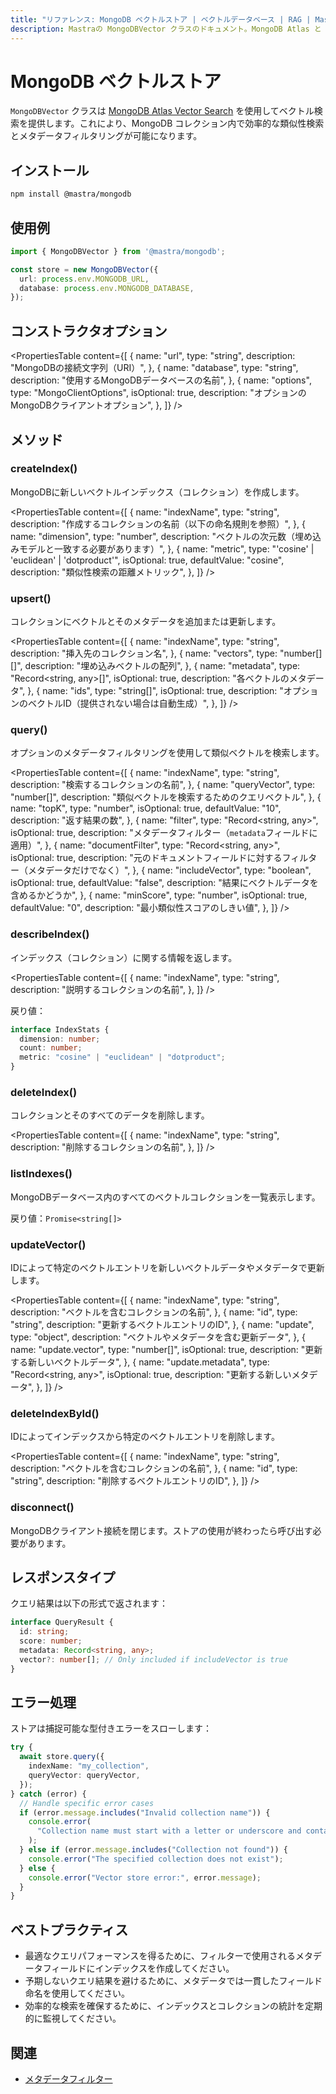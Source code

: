 ```yaml
---
title: "リファレンス: MongoDB ベクトルストア | ベクトルデータベース | RAG | Mastra ドキュメント"
description: Mastraの MongoDBVector クラスのドキュメント。MongoDB Atlas と Atlas Vector Search を使用したベクトル検索を提供します。
---
```


# MongoDB ベクトルストア

`MongoDBVector` クラスは [MongoDB Atlas Vector Search](https://www.mongodb.com/docs/atlas/atlas-vector-search/) を使用してベクトル検索を提供します。これにより、MongoDB コレクション内で効率的な類似性検索とメタデータフィルタリングが可能になります。

## インストール

```bash copy
npm install @mastra/mongodb
```

## 使用例

```typescript copy showLineNumbers
import { MongoDBVector } from '@mastra/mongodb';

const store = new MongoDBVector({
  url: process.env.MONGODB_URL,
  database: process.env.MONGODB_DATABASE,
});
```

## コンストラクタオプション

<PropertiesTable
  content={[
    {
      name: "url",
      type: "string",
      description: "MongoDBの接続文字列（URI）",
    },
    {
      name: "database",
      type: "string",
      description: "使用するMongoDBデータベースの名前",
    },
    {
      name: "options",
      type: "MongoClientOptions",
      isOptional: true,
      description: "オプションのMongoDBクライアントオプション",
    },
  ]}
/>

## メソッド

### createIndex()

MongoDBに新しいベクトルインデックス（コレクション）を作成します。

<PropertiesTable
  content={[
    {
      name: "indexName",
      type: "string",
      description: "作成するコレクションの名前（以下の命名規則を参照）",
    },
    {
      name: "dimension",
      type: "number",
      description: "ベクトルの次元数（埋め込みモデルと一致する必要があります）",
    },
    {
      name: "metric",
      type: "'cosine' | 'euclidean' | 'dotproduct'",
      isOptional: true,
      defaultValue: "cosine",
      description: "類似性検索の距離メトリック",
    },
  ]}
/>

### upsert()

コレクションにベクトルとそのメタデータを追加または更新します。

<PropertiesTable
  content={[
    {
      name: "indexName",
      type: "string",
      description: "挿入先のコレクション名",
    },
    {
      name: "vectors",
      type: "number[][]",
      description: "埋め込みベクトルの配列",
    },
    {
      name: "metadata",
      type: "Record<string, any>[]",
      isOptional: true,
      description: "各ベクトルのメタデータ",
    },
    {
      name: "ids",
      type: "string[]",
      isOptional: true,
      description: "オプションのベクトルID（提供されない場合は自動生成）",
    },
  ]}
/>

### query()

オプションのメタデータフィルタリングを使用して類似ベクトルを検索します。

<PropertiesTable
  content={[
    {
      name: "indexName",
      type: "string",
      description: "検索するコレクションの名前",
    },
    {
      name: "queryVector",
      type: "number[]",
      description: "類似ベクトルを検索するためのクエリベクトル",
    },
    {
      name: "topK",
      type: "number",
      isOptional: true,
      defaultValue: "10",
      description: "返す結果の数",
    },
    {
      name: "filter",
      type: "Record<string, any>",
      isOptional: true,
      description: "メタデータフィルター（`metadata`フィールドに適用）",
    },
    {
      name: "documentFilter",
      type: "Record<string, any>",
      isOptional: true,
      description: "元のドキュメントフィールドに対するフィルター（メタデータだけでなく）",
    },
    {
      name: "includeVector",
      type: "boolean",
      isOptional: true,
      defaultValue: "false",
      description: "結果にベクトルデータを含めるかどうか",
    },
    {
      name: "minScore",
      type: "number",
      isOptional: true,
      defaultValue: "0",
      description: "最小類似性スコアのしきい値",
    },
  ]}
/>

### describeIndex()

インデックス（コレクション）に関する情報を返します。

<PropertiesTable
  content={[
    {
      name: "indexName",
      type: "string",
      description: "説明するコレクションの名前",
    },
  ]}
/>

戻り値：

```typescript copy
interface IndexStats {
  dimension: number;
  count: number;
  metric: "cosine" | "euclidean" | "dotproduct";
}
```

### deleteIndex()

コレクションとそのすべてのデータを削除します。

<PropertiesTable
  content={[
    {
      name: "indexName",
      type: "string",
      description: "削除するコレクションの名前",
    },
  ]}
/>

### listIndexes()

MongoDBデータベース内のすべてのベクトルコレクションを一覧表示します。

戻り値：`Promise<string[]>`

### updateVector()

IDによって特定のベクトルエントリを新しいベクトルデータやメタデータで更新します。

<PropertiesTable
  content={[
    {
      name: "indexName",
      type: "string",
      description: "ベクトルを含むコレクションの名前",
    },
    {
      name: "id",
      type: "string",
      description: "更新するベクトルエントリのID",
    },
    {
      name: "update",
      type: "object",
      description: "ベクトルやメタデータを含む更新データ",
    },
    {
      name: "update.vector",
      type: "number[]",
      isOptional: true,
      description: "更新する新しいベクトルデータ",
    },
    {
      name: "update.metadata",
      type: "Record<string, any>",
      isOptional: true,
      description: "更新する新しいメタデータ",
    },
  ]}
/>

### deleteIndexById()

IDによってインデックスから特定のベクトルエントリを削除します。

<PropertiesTable
  content={[
    {
      name: "indexName",
      type: "string",
      description: "ベクトルを含むコレクションの名前",
    },
    {
      name: "id",
      type: "string",
      description: "削除するベクトルエントリのID",
    },
  ]}
/>

### disconnect()

MongoDBクライアント接続を閉じます。ストアの使用が終わったら呼び出す必要があります。

## レスポンスタイプ

クエリ結果は以下の形式で返されます：

```typescript copy
interface QueryResult {
  id: string;
  score: number;
  metadata: Record<string, any>;
  vector?: number[]; // Only included if includeVector is true
}
```

## エラー処理

ストアは捕捉可能な型付きエラーをスローします：

```typescript copy
try {
  await store.query({
    indexName: "my_collection",
    queryVector: queryVector,
  });
} catch (error) {
  // Handle specific error cases
  if (error.message.includes("Invalid collection name")) {
    console.error(
      "Collection name must start with a letter or underscore and contain only valid characters."
    );
  } else if (error.message.includes("Collection not found")) {
    console.error("The specified collection does not exist");
  } else {
    console.error("Vector store error:", error.message);
  }
}
```

## ベストプラクティス

- 最適なクエリパフォーマンスを得るために、フィルターで使用されるメタデータフィールドにインデックスを作成してください。
- 予期しないクエリ結果を避けるために、メタデータでは一貫したフィールド命名を使用してください。
- 効率的な検索を確保するために、インデックスとコレクションの統計を定期的に監視してください。

## 関連

- [メタデータフィルター](./metadata-filters)
